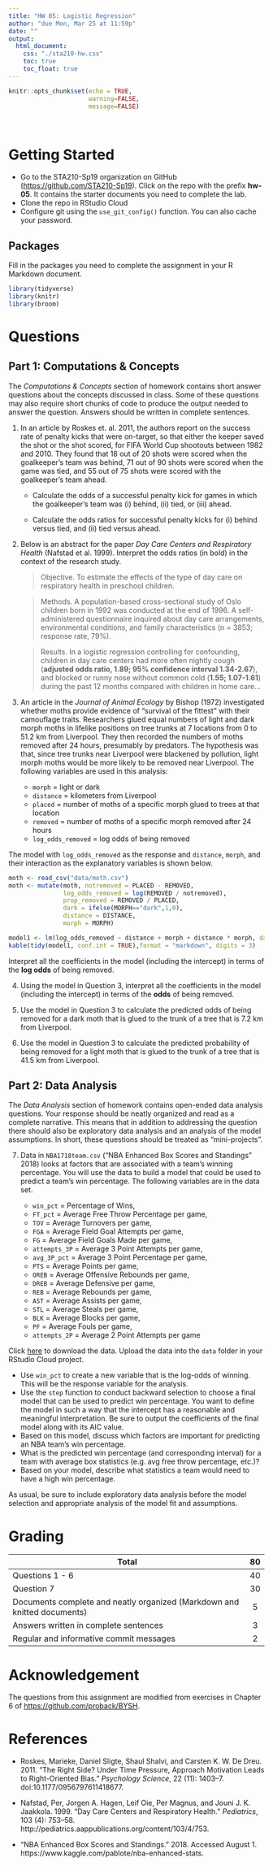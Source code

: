 ```yaml
---
title: "HW 05: Logistic Regression"
author: "due Mon, Mar 25 at 11:59p"
date: ""
output: 
  html_document:
    css: "./sta210-hw.css"
    toc: true
    toc_float: true
---
```


```r
knitr::opts_chunk$set(echo = TRUE,
                      warning=FALSE,
                      message=FALSE)
```
<br>

# Getting Started

- Go to the STA210-Sp19 organization on GitHub ([https://github.com/STA210-Sp19](https://github.com/STA210-Sp19)). Click on the repo with the prefix **hw-05**. It contains the starter documents you need to complete the lab.
- Clone the repo in RStudio Cloud
- Configure git using the `use_git_config()` function. You can also cache your password.


## Packages 

Fill in the packages you need to complete the assignment in your R Markdown document. 

```r
library(tidyverse)
library(knitr)
library(broom)
```


# Questions

## Part 1: Computations & Concepts

The *Computations & Concepts* section of homework contains short answer questions about the concepts discussed in class. Some of these questions may also require short chunks of code to produce the output needed to answer the question. Answers should be written in complete sentences.

1. In an article by  Roskes et. al. 2011, the authors report on the success rate of penalty kicks that were on-target, so that either the keeper saved the shot or the shot scored, for FIFA World Cup shootouts between 1982 and 2010. They found that 18 out of 20 shots were scored when the goalkeeper’s team was behind, 71 out of 90 shots were scored when the game was tied, and 55 out of 75 shots were scored with the goalkeeper’s team ahead.

    - Calculate the odds of a successful penalty kick for games in which the goalkeeper’s team was (i) behind, (ii) tied, or (iii) ahead.

    - Calculate the odds ratios for successful penalty kicks for (i) behind versus tied, and (ii) tied versus ahead.

2. Below is an abstract for the paper *Day Care Centers and Respiratory Health* (Nafstad et al. 1999). Interpret the odds ratios (in bold) in the context of the research study. 

    > Objective. To estimate the effects of the type of day care on respiratory health in preschool children.

    > Methods. A population-based cross-sectional study of Oslo children born in 1992 was conducted at the end of 1996. A self-administered questionnaire inquired about day care arrangements, environmental conditions, and family characteristics (n = 3853; response rate, 79%).

    > Results. In a logistic regression controlling for confounding, children in day care centers had more often nightly cough (**adjusted odds ratio, 1.89; 95% confidence interval 1.34-2.67**), and blocked or runny nose without common cold (**1.55; 1.07-1.61**) during the past 12 months compared with children in home care…

3. An article in the *Journal of Animal Ecology* by Bishop (1972) investigated whether moths provide evidence of "survival of the fittest" with their camouflage traits. Researchers glued equal numbers of light and dark morph moths in lifelike positions on tree trunks at 7 locations from 0 to 51.2 km from Liverpool. They then recorded the numbers of moths removed after 24 hours, presumably by predators. The hypothesis was that, since tree trunks near Liverpool were blackened by pollution, light morph moths would be more likely to be removed near Liverpool. The following variables are used in this analysis: 

    - `morph` = light or dark
    - `distance` = kilometers from Liverpool
    - `placed` = number of moths of a specific morph glued to trees at that location
    - `removed` = number of moths of a specific morph removed after 24 hours
    - `log_odds_removed` = log odds of being removed

The model with `log_odds_removed` as the response and `distance`, `morph`, and their interaction as the explanatory variables is shown below. 

```r
moth <- read_csv("data/moth.csv")
moth <- mutate(moth, notremoved = PLACED - REMOVED, 
               log_odds_removed = log(REMOVED / notremoved),
               prop_removed = REMOVED / PLACED, 
               dark = ifelse(MORPH=="dark",1,0), 
               distance = DISTANCE, 
               morph = MORPH)
```

```r
model1 <- lm(log_odds_removed ~ distance + morph + distance * morph, data = moth)
kable(tidy(model1, conf.int = TRUE),format = "markdown", digits = 3)
```

Interpret all the coefficients in the model (including the intercept) in terms of the **log odds** of being removed. 

4. Using the model in Question 3, interpret all the coefficients in the model (including the intercept) in terms of the **odds** of being removed. 

5. Use the model in Question 3 to calculate the predicted odds of being removed for a dark moth that is glued to the trunk of a tree that is 7.2 km from Liverpool. 

6. Use the model in Question 3 to calculate the predicted probability of being removed for a light moth that is glued to the trunk of a tree that is 41.5 km from Liverpool. 


## Part 2: Data Analysis

The *Data Analysis* section of homework contains open-ended data analysis questions. Your response should be neatly organized and read as a complete narrative. This means that in addition to addressing the question there should also be exploratory data analysis and an analysis of the model assumptions. In short, these questions should be treated as "mini-projects".

7. Data in `NBA1718team.csv` (“NBA Enhanced Box Scores and Standings” 2018) looks at factors that are associated with a team’s winning percentage. You will use the data to build a model that could be used to predict a team's win percentage. The following variables are in the data set. 
    
    - `win_pct` = Percentage of Wins,
    - `FT_pct` = Average Free Throw Percentage per game,
    - `TOV` = Average Turnovers per game,
    - `FGA` = Average Field Goal Attempts per game,
    - `FG` = Average Field Goals Made per game,
    - `attempts_3P` = Average 3 Point Attempts per game,
    - `avg_3P_pct` = Average 3 Point Percentage per game,
    - `PTS` = Average Points per game,
    - `OREB` = Average Offensive Rebounds per game,
    - `DREB` = Average Defensive per game,
    - `REB` = Average Rebounds per game,
    - `AST` = Average Assists per game,
    - `STL` = Average Steals per game,
    - `BLK` = Average Blocks per game,
    - `PF` = Average Fouls per game,
    - `attempts_2P` = Average 2 Point Attempts per game

Click [here](https://www2.stat.duke.edu/courses/Spring19/sta210.001/hw/data/NBA1718team.csv) to download the data. Upload the data into the `data` folder in your RStudio Cloud project. 

- Use `win_pct` to create a new variable that is the log-odds of winning. This will be the response variable for the analysis. 
- Use the `step` function to conduct backward selection to choose a final model that can be used to predict win percentage. You want to define the model in such a way that the intercept has a reasonable and meaningful interpretation. Be sure to output the coefficients of the final model along with its AIC value. 
- Based on this model, discuss which factors are important for predicting an NBA team's win percentage.
- What is the predicted win percentage (and corresponding interval) for a team with average box statistics (e.g. avg free throw percentage, etc.)? 
- Based on your model, describe what statistics a team would need to have a high win percentage. 

As usual, be sure to include exploratory data analysis before the model selection and appropriate analysis of the model fit and assumptions. 

# Grading

| **Total** | **80** |
|-------------------------------------------------------------|:--:|
| Questions 1 - 6 | 40 |
| Question 7 | 30 |
| Documents complete and neatly organized (Markdown and knitted documents) | 5 |
| Answers written in complete sentences | 3 |
| Regular and informative commit messages | 2 |


# Acknowledgement

The questions from this assignment are modified from exercises in Chapter 6 of  [https://github.com/proback/BYSH](https://github.com/proback/BYSH).

# References

- Roskes, Marieke, Daniel Sligte, Shaul Shalvi, and Carsten K. W. De Dreu. 2011. “The Right Side? Under Time Pressure, Approach Motivation Leads to Right-Oriented Bias.” *Psychology Science*, 22 (11): 1403–7. doi:10.1177/0956797611418677.

- Nafstad, Per, Jorgen A. Hagen, Leif Oie, Per Magnus, and Jouni J. K. Jaakkola. 1999. “Day Care Centers and Respiratory Health.” *Pediatrics*, 103 (4): 753–58. http://pediatrics.aappublications.org/content/103/4/753.

- “NBA Enhanced Box Scores and Standings.” 2018. Accessed August 1. https://www.kaggle.com/pablote/nba-enhanced-stats.
